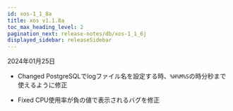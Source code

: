 ```yaml
---
id: xos-1_1_8a
title: xos v1.1.8a
toc_max_heading_level: 2
pagination_next: release-notes/db/xos-1_1_6j
displayed_sidebar: releaseSidebar
---
```


2024年01月25日

- <Status>Changed</Status> PostgreSQLでlogファイル名を設定する時、<code>%H%M%S</code>の時分秒まで使えるように修正

- <Status>Fixed</Status> CPU使用率が負の値で表示されるバグを修正
